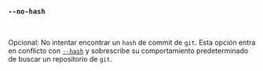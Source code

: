 ### `--no-hash`

<br />

Opcional: No intentar encontrar un `hash` de commit de `git`.
Esta opción entra en conflicto con [`--hash`](#--hash-hash)
y sobrescribe su comportamiento predeterminado de buscar un repositorio de `git`.